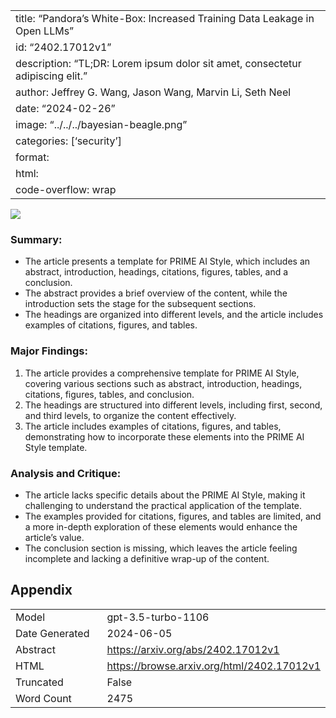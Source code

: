 
---
title: "Pandora's White-Box: Increased Training Data Leakage in Open LLMs"
id: "2402.17012v1"
description: "TL;DR: Lorem ipsum dolor sit amet, consectetur adipiscing elit."
author: Jeffrey G. Wang, Jason Wang, Marvin Li, Seth Neel
date: "2024-02-26"
image: "../../../bayesian-beagle.png"
categories: ['security']
format:
  html:
    code-overflow: wrap
---

![](../../../bayesian-beagle.png)

### **Summary:**
- The article presents a template for PRIME AI Style, which includes an abstract, introduction, headings, citations, figures, tables, and a conclusion.
- The abstract provides a brief overview of the content, while the introduction sets the stage for the subsequent sections.
- The headings are organized into different levels, and the article includes examples of citations, figures, and tables.

### Major Findings:
1. The article provides a comprehensive template for PRIME AI Style, covering various sections such as abstract, introduction, headings, citations, figures, tables, and conclusion.
2. The headings are structured into different levels, including first, second, and third levels, to organize the content effectively.
3. The article includes examples of citations, figures, and tables, demonstrating how to incorporate these elements into the PRIME AI Style template.

### Analysis and Critique:
- The article lacks specific details about the PRIME AI Style, making it challenging to understand the practical application of the template.
- The examples provided for citations, figures, and tables are limited, and a more in-depth exploration of these elements would enhance the article's value.
- The conclusion section is missing, which leaves the article feeling incomplete and lacking a definitive wrap-up of the content.

## Appendix

|          |          |
|----------|----------|
| Model     | gpt-3.5-turbo-1106       |
| Date Generated     | 2024-06-05       |
| Abstract | [https://arxiv.org/abs/2402.17012v1](https://arxiv.org/abs/2402.17012v1)        |
| HTML     | [https://browse.arxiv.org/html/2402.17012v1](https://browse.arxiv.org/html/2402.17012v1)       |
| Truncated       | False       |
| Word Count       | 2475       |